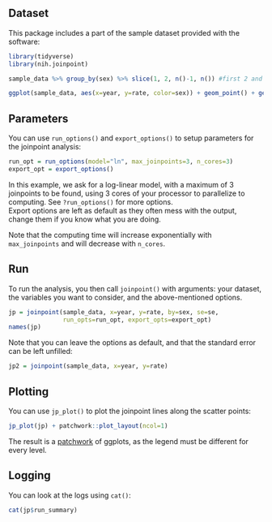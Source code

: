 

## Dataset

This package includes a part of the sample dataset provided with the software:

```r
library(tidyverse)
library(nih.joinpoint)

sample_data %>% group_by(sex) %>% slice(1, 2, n()-1, n()) #first 2 and last 2 of each group

ggplot(sample_data, aes(x=year, y=rate, color=sex)) + geom_point() + geom_line()
```

## Parameters

You can use `run_options()` and `export_options()` to setup parameters for the joinpoint analysis:

```r
run_opt = run_options(model="ln", max_joinpoints=3, n_cores=3)
export_opt = export_options()
```

In this example, we ask for a log-linear model, with a maximum of 3 joinpoints to be found, using 3 cores of your processor to parallelize to computing. See `?run_options()` for more options.  
Export options are left as default as they often mess with the output, change them if you know what you are doing.

Note that the computing time will increase exponentially with `max_joinpoints` and will decrease with `n_cores`. 

## Run

To run the analysis, you then call `joinpoint()` with arguments: your dataset, the variables you want to consider, and the above-mentioned options.

```r
jp = joinpoint(sample_data, x=year, y=rate, by=sex, se=se,
               run_opts=run_opt, export_opts=export_opt)
names(jp)
```

Note that you can leave the options as default, and that the standard error can be left unfilled:

```r
jp2 = joinpoint(sample_data, x=year, y=rate)
```

## Plotting

You can use `jp_plot()` to plot the joinpoint lines along the scatter points:

```r
jp_plot(jp) + patchwork::plot_layout(ncol=1)
```

The result is a [patchwork](https://github.com/thomasp85/patchwork/) of ggplots, as the legend must be different for every level.

## Logging

You can look at the logs using `cat()`:

```r
cat(jp$run_summary)
```
